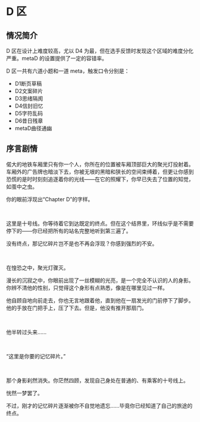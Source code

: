 # D 区

## 情况简介

D 区在设计上难度较高，尤以 D4 为最，但在选手反馈时发现这个区域的难度分化严重。metaD 的设置提供了一定的容错率。

D 区一共有六道小题和一道 meta，触发口令分别是：

- D1断页草稿
- D2文案碎片
- D3思绪隔阂
- D4信封旧忆
- D5字符乱码
- D6昔日残章
- metaD曲径通幽

## 序言剧情

<div style={{color: `rgb(171, 25, 66)`}}>
偌大的地铁车厢里只有你一个人，你所在的位置被车厢顶部巨大的聚光灯投射着。车厢外的广告牌也暗淡下去，你被无垠的黑暗和狭长的空间束缚着，但更让你感到恐慌的是时时刻刻追逐着你的光线——在它的照耀下，你早已失去了位置的知觉，如茧中之虫。

你的眼前浮现出“Chapter D”的字样。

<br />

这里是十号线。你等待着它到达既定的终点。但在这个结界里，环线似乎是不需要停下的——你已经把所有的站名完整地听到第三遍了。

没有终点，那记忆碎片岂不是也不再会浮现？你感到强烈的不安。

<br />

在惶恐之中，聚光灯骤灭。

漫长的沉寂之中，你眼前出现了一丝模糊的光亮，是一个完全不认识的人的身影。你辨不清他的性别，只觉得这个身形有点熟悉，像是在哪里见过一样。

他自顾自地向前走去，你也无言地跟着他，直到他在一扇发光的门前停下了脚步。他的手放在门把手上，压了下去。但是，他没有推开那扇门。

<br />

他半转过头来……

<br />

“这里是你要的记忆碎片。”

<br />

那个身影刹然消失。你茫然四顾，发现自己身处在普通的、有乘客的十号线上。

恍然一梦罢了。

不过，刚才的记忆碎片逐渐被你不自觉地遗忘……毕竟你已经知道了自己的旅途的终点。

</div>

##
